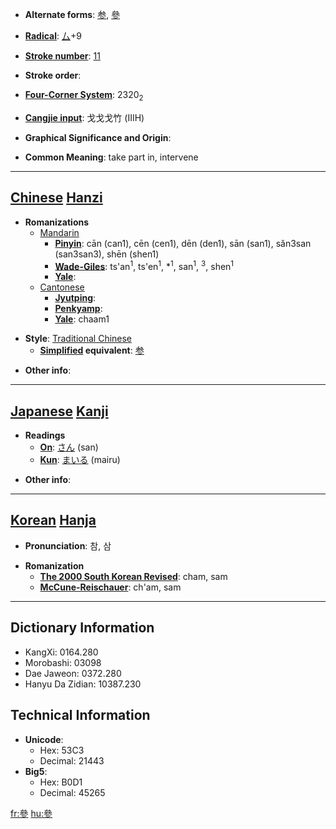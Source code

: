 * '''Alternate forms''': [[参]], [[參]]

* '''[[Wiktionary:Chinese radical index| Radical]]''': [[Wiktionary:Chinese radical index 厶|厶]]+9

* '''[[Wiktionary:Chinese total strokes index|Stroke number]]''': [[Wiktionary:Chinese total strokes index 11|11]]

* '''Stroke order''': 

* '''[[Wiktionary:Chinese four corner index|Four-Corner System]]''': 2320<sub>2</sub>

* '''[[Wiktionary:Chinese Cangjie index|Cangjie input]]''': 戈戈戈竹 (IIIH)

* '''Graphical Significance and Origin''': 

* '''Common Meaning''': take part in, intervene

----

== [[Chinese]] [[Hanzi]] ==

* '''Romanizations'''
** [[Mandarin]]
*** '''[[Pinyin]]''': cān (can1), cēn (cen1), dēn (den1), sān (san1), sǎn3san (san3san3), shēn (shen1)
*** '''[[Wade-Giles]]''': ts'an<sup>1</sup>, ts'en<sup>1</sup>, *<sup>1</sup>, san<sup>1</sup>, <sup>3</sup>, shen<sup>1</sup>
*** '''[[Yale]]''': 
**[[Cantonese]]
***'''[[Jyutping]]''':
***'''[[Penkyamp]]''': 
***'''[[Yale]]''': chaam1

* '''Style''': [[Traditional Chinese]] 
** '''[[Simplified Chinese|Simplified]] equivalent''': [[参]]

* '''Other info''': 

----

== [[Japanese]] [[Kanji]] ==

* '''Readings'''
** '''[[On]]''': [[さん]] (san)
** '''[[Kun]]''': [[まいる]] (mairu)

* '''Other info''':  

----

== [[Korean]] [[Hanja]] ==

* '''Pronunciation''': 참, 삼

* '''Romanization'''
** '''[[The 2000 South Korean Revised Romanization|The 2000 South Korean Revised]]''': cham, sam
** '''[[McCune-Reischauer]]''': ch'am, sam

----

== Dictionary Information ==

* KangXi: 0164.280
* Morobashi: 03098
* Dae Jaweon: 0372.280
* Hanyu Da Zidian: 10387.230

== Technical Information ==

* '''Unicode''':
** Hex: 53C3
** Decimal: 21443
* '''Big5''':
** Hex: B0D1
** Decimal: 45265

[[fr:參]]
[[hu:參]]